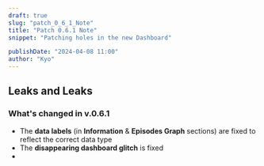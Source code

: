 ```yaml
---
draft: true
slug: "patch_0_6_1_Note"
title: "Patch 0.6.1 Note"
snippet: "Patching holes in the new Dashboard"

publishDate: "2024-04-08 11:00"
author: "Kyo"
---
```


## Leaks and Leaks

### What's changed in v.0.6.1

- The **data labels** (in **Information** & **Episodes Graph** sections) are fixed to reflect the correct data type
- The **disappearing dashboard glitch** is fixed
- 